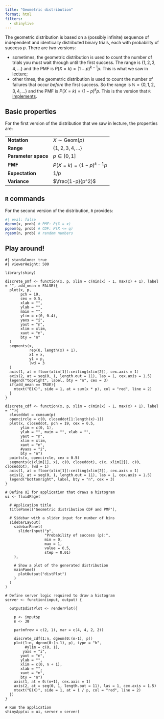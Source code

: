 ```yaml
---
title: "Geometric distribution"
format: html
filters:
  - shinylive
---
```


The geometric distribution is based on a (possibly infinite) sequence of independent and identically distributed binary trials, each with probability of success $p$. There are two versions:

- sometimes, the geometric distribution is used to count the number of trials you must wait through until the first success. The range is $\{1,\,2,\,3,\,4,\,...\}$ and the PMF is $P(X=k)=(1-p)^{k-1}p$. This is what we saw in [lecture](https://sta240-f25.github.io/lecture-notes/sta240-notes-06-discrete-families.pdf);
- other times, the geometric distribution is used to count the number of failures that occur *before* the first success. So the range is $\mathbb{N}=\{0,\,1,\,2,\,3,\,4,\,...\}$ and the PMF is $P(X=k)=(1-p)^kp$. This is the version that `R` [implements](https://stat.ethz.ch/R-manual/R-devel/library/stats/html/Geometric.html).

## Basic properties

For the first version of the distribution that we saw in lecture, the properties are:

|  |        |
|------|--------------------|
| **Notation** | $X\sim\text{Geom}(p)$  |
| **Range** | $\{1,\,2,\,3,\,4,\,...\}$ |
| **Parameter space** | $p\in[0,\,1]$ |
| **PMF** | $P(X=k)=(1-p)^{k-1}p$ |
| **Expectation** | $1/p$ |
| **Variance** | $\frac{1-p}{p^2}$ |

## `R` commands

For the second version of the distribution, `R` provides:

```r
#| eval: false
dgeom(x, prob) # PMF: P(X = x)
pgeom(q, prob) # CDF: P(X <= q)
rgeom(n, prob) # random numbers
```

## Play around!

```shinylive-r
#| standalone: true
#| viewerHeight: 500

library(shiny)

discrete_pmf <- function(x, p, xlim = c(min(x) - 1, max(x) + 1), label = "", add_mean = FALSE){
  plot(x, p,
       pch = 19,
       cex = 0.5,
       xlab = "",
       ylab = "",
       main = "",
       ylim = c(0, 0.4),
       yaxs = "i",
       yaxt = "n",
       xlim = xlim,
       xaxt = "n",
       bty = "n"
  )
  segments(x,
           rep(0, length(x) + 1),
           x1 = x,
           y1 = p,
           lwd = 3
  )
  axis(1, at = floor(xlim[1]):ceiling(xlim[2]), cex.axis = 1)
  axis(2, at = seq(0, 1, length.out = 11), las = 1, cex.axis = 1.5)
  legend("topright", label, bty = "n", cex = 3)
  if(add_mean == TRUE){
    mtext("E(X)", side = 1, at = sum(x * p), col = "red", line = 2)
  }
}

discrete_cdf <- function(x, p, xlim = c(min(x) - 1, max(x) + 1), label = ""){
  closeddot = cumsum(p)
  opencircle = c(0, closeddot[1:length(x)-1])
  plot(x, closeddot, pch = 19, cex = 0.5,
       ylim = c(0, 1),
       ylab = "", main = "", xlab = "",
       yaxt = "n",
       xlim = xlim,
       xaxt = "n",
       #yaxs = "i", 
       bty = "n")
  points(x, opencircle, cex = 0.5)
  segments(c(xlim[1], x), c(0, closeddot), c(x, xlim[2]), c(0, closeddot), lwd = 1)
  axis(1, at = floor(xlim[1]):ceiling(xlim[2]), cex.axis = 1)
  axis(2, at = seq(0, 1, length.out = 11), las = 1, cex.axis = 1.5)
  legend("bottomright", label, bty = "n", cex = 3)
}

# Define UI for application that draws a histogram
ui <- fluidPage(
  
  # Application title
  titlePanel("Geometric distribution CDF and PMF"),
  
  # Sidebar with a slider input for number of bins 
  sidebarLayout(
    sidebarPanel(
      sliderInput("p",
                  "Probability of success (p):",
                  min = 0,
                  max = 1,
                  value = 0.5,
                  step = 0.01)
    ),
    
    # Show a plot of the generated distribution
    mainPanel(
      plotOutput("distPlot")
    )
  )
)

# Define server logic required to draw a histogram
server <- function(input, output) {
  
  output$distPlot <- renderPlot({
    
    p <- input$p
    n <- 30

    par(mfrow = c(2, 1), mar = c(4, 4, 2, 2))
    
    discrete_cdf(1:n, dgeom(0:(n-1), p))
    plot(1:n, dgeom(0:(n-1), p), type = "h",
         #ylim = c(0, 1),
        yaxs = "i",
       yaxt = "n",
       ylab = "",
       xlim = c(0, n + 1),
       xlab = "",
       xaxt = "n",
       bty = "n")
    axis(1, at = 0:(n+1), cex.axis = 1)
    axis(2, at = seq(0, 1, length.out = 11), las = 1, cex.axis = 1.5)
    mtext("E(X)", side = 1, at = 1 / p, col = "red", line = 2)
  })
}

# Run the application 
shinyApp(ui = ui, server = server)
```


